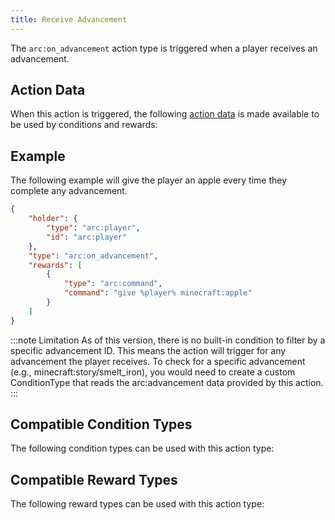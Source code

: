 ```yaml
---
title: Receive Advancement
---
```



The `arc:on_advancement` action type is triggered when a player receives an advancement.

## Action Data

When this action is triggered, the following [action data](/docs/arc/wiki/action_data/index.mdx) is made available to be used by conditions and rewards:

<ActionDataTable actionType="receive_advancement" />

## Example

The following example will give the player an apple every time they complete any advancement.

```json title="data/my_datapack/arc/apple_for_any_advancement.json"
{
    "holder": {
        "type": "arc:player",
        "id": "arc:player"
    },
    "type": "arc:on_advancement",
    "rewards": [
        {
            "type": "arc:command",
            "command": "give %player% minecraft:apple"
        }
    ]
}
```

:::note Limitation
As of this version, there is no built-in condition to filter by a specific advancement ID. This means the action will trigger for any advancement the player receives. To check for a specific advancement (e.g., minecraft:story/smelt_iron), you would need to create a custom ConditionType that reads the arc:advancement data provided by this action.
:::

## Compatible Condition Types

The following condition types can be used with this action type:

<CompatibleConditionTypes actionType="receive_advancement" />

## Compatible Reward Types

The following reward types can be used with this action type:

<CompatibleRewardTypes actionType="receive_advancement" />
